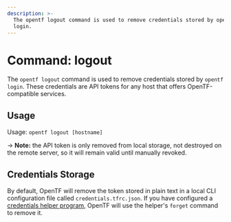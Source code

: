 ```yaml
---
description: >-
  The opentf logout command is used to remove credentials stored by opentf
  login.
---
```


# Command: logout

The `opentf logout` command is used to remove credentials stored by
`opentf login`. These credentials are API tokens for any host that offers OpenTF-compatible services.

## Usage

Usage: `opentf logout [hostname]`

-> **Note:** the API token is only removed from local storage, not destroyed on
the remote server, so it will remain valid until manually revoked.

## Credentials Storage

By default, OpenTF will remove the token stored in plain text in a local CLI
configuration file called `credentials.tfrc.json`. If you have configured a
[credentials helper program](/opentf/cli/config/config-file#credentials-helpers), OpenTF
will use the helper's `forget` command to remove it.
